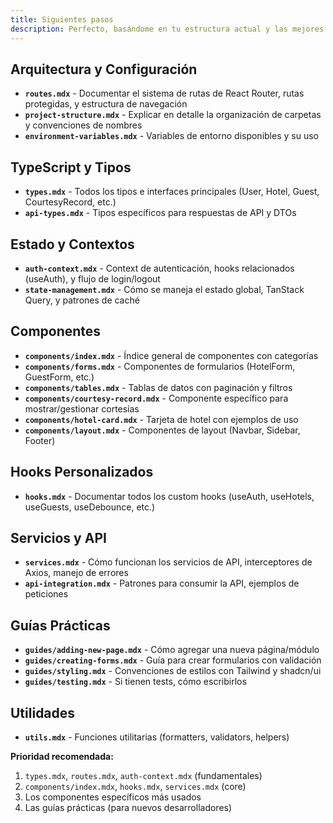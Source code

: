 ```yaml
---
title: Siguientes pasos
description: Perfecto, basándome en tu estructura actual y las mejores prácticas de documentación de frontend, te recomendaría crear estos MDX dentro de `front-end/`
---
```


## Arquitectura y Configuración

- **`routes.mdx`** - Documentar el sistema de rutas de React Router, rutas protegidas, y estructura de navegación
- **`project-structure.mdx`** - Explicar en detalle la organización de carpetas y convenciones de nombres
- **`environment-variables.mdx`** - Variables de entorno disponibles y su uso


## TypeScript y Tipos

- **`types.mdx`** - Todos los tipos e interfaces principales (User, Hotel, Guest, CourtesyRecord, etc.)
- **`api-types.mdx`** - Tipos específicos para respuestas de API y DTOs


## Estado y Contextos

- **`auth-context.mdx`** - Context de autenticación, hooks relacionados (useAuth), y flujo de login/logout
- **`state-management.mdx`** - Cómo se maneja el estado global, TanStack Query, y patrones de caché


## Componentes

- **`components/index.mdx`** - Índice general de componentes con categorías
- **`components/forms.mdx`** - Componentes de formularios (HotelForm, GuestForm, etc.)
- **`components/tables.mdx`** - Tablas de datos con paginación y filtros
- **`components/courtesy-record.mdx`** - Componente específico para mostrar/gestionar cortesías
- **`components/hotel-card.mdx`** - Tarjeta de hotel con ejemplos de uso
- **`components/layout.mdx`** - Componentes de layout (Navbar, Sidebar, Footer)


## Hooks Personalizados

- **`hooks.mdx`** - Documentar todos los custom hooks (useAuth, useHotels, useGuests, useDebounce, etc.)


## Servicios y API

- **`services.mdx`** - Cómo funcionan los servicios de API, interceptores de Axios, manejo de errores
- **`api-integration.mdx`** - Patrones para consumir la API, ejemplos de peticiones


## Guías Prácticas

- **`guides/adding-new-page.mdx`** - Cómo agregar una nueva página/módulo
- **`guides/creating-forms.mdx`** - Guía para crear formularios con validación
- **`guides/styling.mdx`** - Convenciones de estilos con Tailwind y shadcn/ui
- **`guides/testing.mdx`** - Si tienen tests, cómo escribirlos


## Utilidades

- **`utils.mdx`** - Funciones utilitarias (formatters, validators, helpers)


**Prioridad recomendada:**

1. `types.mdx`, `routes.mdx`, `auth-context.mdx` (fundamentales)
2. `components/index.mdx`, `hooks.mdx`, `services.mdx` (core)
3. Los componentes específicos más usados
4. Las guías prácticas (para nuevos desarrolladores)